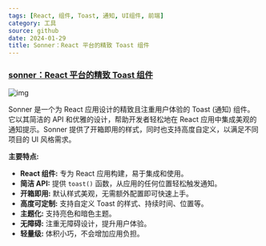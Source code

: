 ```yaml
---
tags: [React, 组件, Toast, 通知, UI组件, 前端]
category: 工具
source: github
date: 2024-01-29
title: Sonner：React 平台的精致 Toast 组件
---
```


### [sonner：React 平台的精致 Toast 组件](https://github.com/emilkowalski/sonner)

![img](https://img.mengpeng.tech/i/2025/02/10/67a9df0ad1dd4.webp)

Sonner 是一个为 React 应用设计的精致且注重用户体验的 Toast (通知) 组件。它以其简洁的 API 和优雅的设计，帮助开发者轻松地在 React 应用中集成美观的通知提示。Sonner 提供了开箱即用的样式，同时也支持高度自定义，以满足不同项目的 UI 风格需求。

**主要特点:**

-   **React 组件:** 专为 React 应用构建，易于集成和使用。
-   **简洁 API:** 提供 `toast()` 函数，从应用的任何位置轻松触发通知。
-   **开箱即用:** 默认样式美观，无需额外配置即可快速上手。
-   **高度可定制:** 支持自定义 Toast 的样式、持续时间、位置等。
-   **主题化:** 支持亮色和暗色主题。
-   **无障碍:** 注重无障碍设计，提升用户体验。
-   **轻量级:** 体积小巧，不会增加应用负担。

